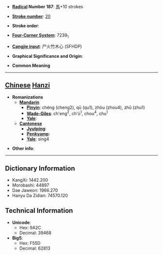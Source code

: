 * '''[[Wiktionary:Chinese radical index| Radical]] Number 187''': [[Wiktionary:Chinese radical index 馬|馬]]+10 strokes

* '''[[Wiktionary:Chinese total strokes index|Stroke number]]''': [[Wiktionary:Chinese total strokes index 20|20]]

* '''Stroke order''': 

* '''[[Wiktionary:Chinese four corner index|Four-Corner System]]''': 7239<sub>1</sub>

* '''[[Wiktionary:Chinese Cangjie index|Cangjie input]]''': 尸火竹木心 (SFHDP)

* '''Graphical Significance and Origin''': 

* '''Common Meaning'''

----

== [[Chinese]] [[Hanzi]] ==

* '''Romanizations'''
** '''[[Mandarin]]'''
*** '''[[Pinyin]]''': chéng (cheng2), qū (qu1), zhòu (zhou4), zhū (zhu1)
*** '''[[Wade-Giles]]''': ch'eng<sup>2</sup>, ch'ü<sup>1</sup>, chou<sup>4</sup>, chu<sup>1</sup>
*** '''[[Yale]]''': 
** '''[[Cantonese]]'''
*** '''[[Jyutping]]''':
*** '''[[Penkyamp]]''': 
*** '''[[Yale]]''': sing4

* '''Other info''': 

----

== Dictionary Information ==

* KangXi: 1442.200
* Morobashi: 44897
* Dae Jaweon: 1966.270
* Hanyu Da Zidian: 74570.120

== Technical Information ==

* '''Unicode''':
** Hex: 9A2C
** Decimal: 39468
* '''Big5''':
** Hex: F55D
** Decimal: 62813